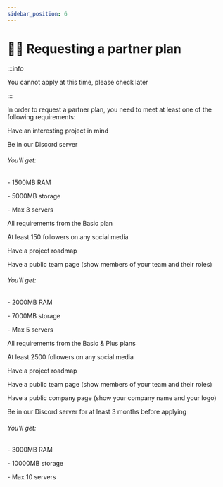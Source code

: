 ```yaml
---
sidebar_position: 6
---
```



# 👨‍🎓 Requesting a partner plan
:::info

You cannot apply at this time, please check later

:::

In order to request a partner plan, you need to meet at least one of the following requirements:


<Tabs>
  <TabItem value="Basic" label="Basic" default>
     <p>Have an interesting project in mind</p>
     <p>Be in our Discord server</p>
     <h6>You'll get:</h6>
     <p>- 1500MB RAM</p>
     <p>- 5000MB storage</p>
     <p>- Max 3 servers</p>
  </TabItem>
  <TabItem value="Plus" label="Plus">
    <p>All requirements from the Basic plan</p>
    <p>At least 150 followers on any social media</p>
    <p>Have a project roadmap</p>
    <p>Have a public team page (show members of your team and their roles)</p>
    <h6>You'll get:</h6>
     <p>- 2000MB RAM</p>
     <p>- 7000MB storage</p>
     <p>- Max 5 servers</p>
  </TabItem>
  <TabItem value="Company" label="Company">
    <p>All requirements from the Basic & Plus plans</p>
    <p>At least 2500 followers on any social media</p>
    <p>Have a project roadmap</p>
    <p>Have a public team page (show members of your team and their roles)</p>
    <p>Have a public company page (show your company name and your logo)</p>
    <p>Be in our Discord server for at least 3 months before applying</p>
    <h6>You'll get:</h6>
     <p>- 3000MB RAM</p>
     <p>- 10000MB storage</p>
     <p>- Max 10 servers</p>
  </TabItem>
</Tabs>
